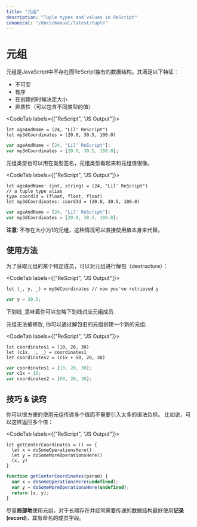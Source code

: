 ```yaml
---
title: "元组"
description: "Tuple types and values in ReScript"
canonical: "/docs/manual/latest/tuple"
---
```


<!-- # Tuple -->
# 元组

<!-- Tuples are a ReScript-specific data structure that don't exist in JavaScript. They are: -->

元组是JavaScript中不存在而ReScript独有的数据结构。其满足以下特征：

<!-- 
- immutable
- ordered
- fix-sized at creation time
- heterogeneous (can contain different types of values)
 -->

- 不可变
- 有序
- 在创建的时候决定大小
- 异质性（可以包含不同类型的值）

<CodeTab labels={["ReScript", "JS Output"]}>

```res example
let ageAndName = (24, "Lil' ReScript")
let my3dCoordinates = (20.0, 30.5, 100.0)
```
```js
var ageAndName = [24, "Lil' ReScript"];
var my3dCoordinates = [20.0, 30.5, 100.0];
```

</CodeTab>

<!-- Tuples' types can be used in type annotations as well. Tuple types visually resemble tuples values. -->

元组类型也可以用在类型签名，元组类型看起来和元组值很像。

<CodeTab labels={["ReScript", "JS Output"]}>

```res prelude
let ageAndName: (int, string) = (24, "Lil' ReScript")
// a tuple type alias
type coord3d = (float, float, float)
let my3dCoordinates: coord3d = (20.0, 30.5, 100.0)
```
```js
var ageAndName = [24, "Lil' ReScript"];
var my3dCoordinates = [20.0, 30.5, 100.0];
```
</CodeTab>

<!-- **Note**: there's no tuple of size 1. You'd just use the value itself. -->

**注意**: 不存在大小为1的元组，这种情况可以直接使用值本身来代替。

<!-- ## Usage -->
## 使用方法

<!-- To get a specific member of a tuple, destructure it: -->
为了获取元组的某个特定成员，可以对元组进行解包（destructure）：

<CodeTab labels={["ReScript", "JS Output"]}>

```res example
let (_, y, _) = my3dCoordinates // now you've retrieved y
```
```js
var y = 30.5;
```

</CodeTab>

<!-- The `_` means you're ignoring the indicated members of the tuple. -->

下划线`_`意味着你可以忽略下划线对应元组成员.

<!-- Tuples aren't meant to be updated mutatively. You'd create new ones by destructuring the old ones: -->

元组无法被修改, 你可以通过解包旧的元组创建一个新的元组:

<CodeTab labels={["ReScript", "JS Output"]}>

```res example
let coordinates1 = (10, 20, 30)
let (c1x, _, _) = coordinates1
let coordinates2 = (c1x + 50, 20, 30)
```
```js
var coordinates1 = [10, 20, 30];
var c1x = 10;
var coordinates2 = [60, 20, 30];
```

</CodeTab>


<!-- ## Tips & Tricks -->
## 技巧 & 诀窍
<!-- You'd use tuples in handy situations that pass around multiple values without too much ceremony. For example, to return many values: -->

你可以很方便的使用元组传递多个值而不需要引入太多的语法负担。 比如说，可以这样返回多个值：

<CodeTab labels={["ReScript", "JS Output"]}>

```res
let getCenterCoordinates = () => {
  let x = doSomeOperationsHere()
  let y = doSomeMoreOperationsHere()
  (x, y)
}
```
```js
function getCenterCoordinates(param) {
  var x = doSomeOperationsHere(undefined);
  var y = doSomeMoreOperationsHere(undefined);
  return [x, y];
}
```

</CodeTab>

<!-- Try to keep the usage of tuple **local**. For data structures that are long-living and passed around often, prefer a **record**, which has named fields. -->


尽量**局部地**使用元组，对于长期存在并经常需要传递的数据结构最好使用**记录(record)**，其有命名的成员字段。